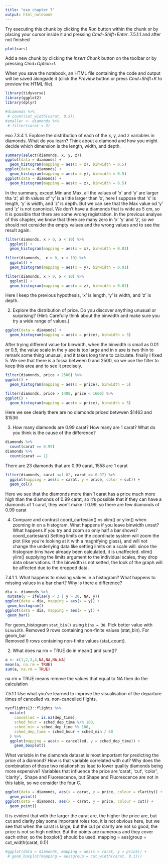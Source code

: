 ```yaml
---
title: "exo chapter 7"
output: html_notebook
---
```


Try executing this chunk by clicking the *Run* button within the chunk or by placing your cursor inside it and pressing *Cmd+Shift+Enter*. 
7.5.1.1 and after not finished
```r
plot(cars)
```

Add a new chunk by clicking the *Insert Chunk* button on the toolbar or by pressing *Cmd+Option+I*.

When you save the notebook, an HTML file containing the code and output will be saved alongside it (click the *Preview* button or press *Cmd+Shift+K* to preview the HTML file). 

```r
library(tidyverse)
library(ggplot2)
library(dplyr)

#diamonds %>%
 # count(cut_width(carat, 0.5))
#smaller <- diamonds %>%
 # filter(carat < 3)
```
exo 7.3.4
1. Explore the distribution of each of the x, y, and z variables in diamonds. What do you learn? Think about a diamond and how you might decide which dimension is the length, width, and depth.
```r
summary(select(diamonds, x, y, z))
ggplot(data = diamonds) +
  geom_histogram(mapping = aes(x = x), binwidth = 0.5)
ggplot(data = diamonds) +
  geom_histogram(mapping = aes(x = y), binwidth = 0.5)
ggplot(data = diamonds) +
  geom_histogram(mapping = aes(x = z), binwidth = 0.5)
```
In the summary, except Min and Max, all the values of 'x' and 'y' are larger tha 'z', all th values of 'y' is a little larger than 'x', here I suppose that 'x' is length, 'y' is width, and 'z' is depth.
But we can see that the Max value od 'y' and 'z' is not canonical. We don't have a diamonds that is wide as 5 cm, so it is possible that there are some wrong registration. In the previous analyse of this chapter, we know that there are many zero in 'x' 'y' and 'z', so we should not consider the empty values and the wrong values and to see the result again. 
```r
filter(diamonds, x > 0, x < 10) %>%
  ggplot() +
  geom_histogram(mapping = aes(x = x), binwidth = 0.01) 
  
filter(diamonds,  x > 0, x < 10) %>%
  ggplot() +
  geom_histogram(mapping = aes(x = y), binwidth = 0.01) 

filter(diamonds, x > 0, x < 10) %>%
  ggplot() +
  geom_histogram(mapping = aes(x = z), binwidth = 0.01) 
```
Here I keep the previous hypothesis, 'x' is length, 'y' is width, and 'z' is depth.

2. Explore the distribution of price. Do you discover anything unusual or surprising? (Hint: Carefully think about the binwidth and make sure you try a wide range of values.)
```r
ggplot(data = diamonds) +
  geom_histogram(mapping = aes(x = price), binwidth = 5)
```
After trying different value for binwidth, when the binwidth is small as 0.01 or 0.5, the value scale in the y axe is too large and in x axe is two thin to remark some thing unusual, and it takes long time to calculate. finally I fixed 5.
We see that there is a fossa between 0 and 2500, so we use the filter to keep this area and to see it precisely.
```r
filter(diamonds, price < 2500) %>%
ggplot() +
  geom_histogram(mapping = aes(x = price), binwidth = 5)
```

```r
filter(diamonds, price > 1400, price < 1600) %>%
ggplot() +
  geom_histogram(mapping = aes(x = price), binwidth = 5)
```
Here we see clearly there are no diamonds priced betwwen $1463 and $1536 

3. How many diamonds are 0.99 carat? How many are 1 carat? What do you think is the cause of the difference?
```r
diamonds %>%
  count(carat == 0.99)
diamonds %>%
  count(carat == 1)
```
There are 23 diamonds that are 0.99 carat, 1558 are 1 carat
```r
filter(diamonds, carat <=1.02, carat >= 0.97) %>%
  ggplot(mapping = aes(x = carat, y = price, color = cut)) +
  geom_col()
```
Here we see that the diamonds more than 1 carat has a price much more high than the diamonds of 0.99 carat, so it's possible that if they can have a diamonds of 1 carat, they won't make it 0.99, so there are few diamonds of 0.99 carat

4. Compare and contrast coord_cartesian() vs xlim() or ylim() when zooming in on a histogram. What happens if you leave binwidth unset? What happens if you try and zoom so only half a bar shows?
coord_cartesian()
Setting limits on the coordinate system will zoom the plot (like you're looking at it with a magnifying glass), and will not change the underlying data like setting limits on a scale will.
since the histogram bins have already been calculated, it is unaffected.
xlim() ylim()
supplying the limits argument to the individual scales, they drop data observations. If the binwidth is not setted, the look of the graph will be affected due to the dropped data.

7.4.1
1. What happens to missing values in a histogram? What happens to missing values in a bar chart? Why is there a difference?

```r
dia <- diamonds %>%
 mutate(y = ifelse(y < 3 | y > 20, NA, y))
ggplot(data = dia, mapping = aes(x = y)) +
 geom_histogram()
ggplot(data = dia, mapping = aes(x = y)) +
 geom_bar()
```
For geom_histogram
`stat_bin()` using `bins = 30`. Pick better value with `binwidth`.
Removed 9 rows containing non-finite values (stat_bin).
For geom_bar	
Removed 9 rows containing non-finite values (stat_count).

2. What does na.rm = TRUE do in mean() and sum()?
```r
a <- c(1,2,3,4,NA,NA,NA,NA)
mean(a, na.rm = TRUE)
sum(a, na.rm = TRUE)
```
na.rm = TRUE means remove the values that equal to NA then do the calculation

7.5.1.1
Use what you’ve learned to improve the visualisation of the departure times of cancelled vs. non-cancelled flights.
```r
nycflights13::flights %>% 
  mutate(
    cancelled = is.na(dep_time),
    sched_hour = sched_dep_time %/% 100,
    sched_min = sched_dep_time %% 100,
    sched_dep_time = sched_hour + sched_min / 60
  ) %>% 
  ggplot(mapping = aes(x = cancelled, y = sched_dep_time)) + 
    geom_boxplot()
```
What variable in the diamonds dataset is most important for predicting the price of a diamond? How is that variable correlated with cut? Why does the combination of those two relationships lead to lower quality diamonds being more expensive?
Variables that influence the price are 'carat', 'cut', 'color', 'clarity'，Shape and Fluorescence, but Shape and Fluorescence are not in this table, so we consider the four C.
```r
ggplot(data = diamonds, aes(x = carat, y = price, colour = clarity)) +
  geom_point()
ggplot(data = diamonds, aes(x = carat, y = price, colour = cut)) +
  geom_point()

```
It is evident that with the larger the carat are, the higher the price are, but cut and clarity play some important roles too, it is not obvious here, but we see that when the carat is large, but the cut pr clarity are not so good, the price is not so high neither.
But the points are numerous and they cover each other, so the boxplot() should be used. 
mapping = aes(group = cut_width(carat, 0.1))
```r
#ggplot(data = diamonds, mapping = aes(x = carat, y = price)) +
 # geom_boxplot(mapping = aes(group = cut_width(carat, 0.1)))
```

